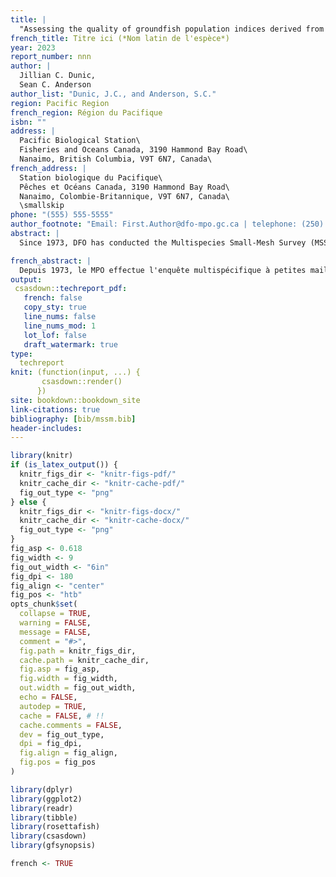 ```yaml
---
title: |
  "Assessing the quality of groundfish population indices derived from the Multispecies Small Mesh Survey"
french_title: Titre ici (*Nom latin de l'espèce*)
year: 2023
report_number: nnn
author: |
  Jillian C. Dunic,
  Sean C. Anderson
author_list: "Dunic, J.C., and Anderson, S.C."
region: Pacific Region
french_region: Région du Pacifique
isbn: ""
address: |
  Pacific Biological Station\
  Fisheries and Oceans Canada, 3190 Hammond Bay Road\
  Nanaimo, British Columbia, V9T 6N7, Canada\
french_address: |
  Station biologique du Pacifique\
  Pêches et Océans Canada, 3190 Hammond Bay Road\
  Nanaimo, Colombie-Britannique, V9T 6N7, Canada\
  \smallskip
phone: "(555) 555-5555"
author_footnote: "Email: First.Author@dfo-mpo.gc.ca | telephone: (250) 756-5555"
abstract: |
  Since 1973, DFO has conducted the Multispecies Small-Mesh Survey (MSSM), which is the longest continuous fisheries independent monitoring time-series for groundfish off the coast of West Coast Vancouver Island (WCVI). The survey was designed to collect data to assess stock status of Pink shrimp (*Pandalus jordanii*) populations; however, groundfish species have also been sampled in this survey. The MSSM has the potential to serve as an important historical baseline for groundfish species off WCVI, given that the current synoptic trawl surveys that are designed for Pacific groundfish began in or after 2003. However, changes to the MSSM, including shifts in the spatial area sampled, changes to gear used, and changes to groundfish sampling procedures, may affect the quality of MSSM groundfish popluation indices. Here, we examine changes to the MSSM and assess how these changes may affect interpretation of indices of relative biomass for groundfish. We then derive both design-based and spatiotemporal model-based groundfish population indices from the MSSM and compare these with other indices from the same region. Finally, we examine the distribution of lengths and ages sampled on the MSSM and compare these with the synoptic West Coast Vancouver Island trawl survey (SYN WCVI). We identify some instances where the MSSM may have detected signs of rockfish recruitment earlier than in the SYN WCVI survey. Spatiotemporal, model-based indices of abundance produced similar trends as the design-based indices for most species and may be better suited for calculating an index over the full time period given the changes in spatial sampling. However, changes to the survey such as the switch to comprehensive species sorting, sampling, and identification in 2003, coupled with a lack of calibration data, mean that there are large uncertainies with the pre-2003 data. 

french_abstract: |
  Depuis 1973, le MPO effectue l'enquête multispécifique à petites mailles (MSSM), qui est la plus longue série chronologique continue de surveillance indépendante des pêches pour les poissons de fond au large de la côte ouest de l'île de Vancouver (WCVI). L'étude a été conçue pour collecter des données afin d'évaluer l'état des stocks de crevettes roses (*Pandalus jordanii*) ; cependant, des espèces de poissons de fond ont également été échantillonnées dans le cadre de cette étude. La SSMM peut servir de référence historique importante pour les espèces de poissons de fond au large de la COIV, étant donné que les enquêtes synoptiques actuelles au chalut conçues pour les poissons de fond du Pacifique ont commencé en 2003 ou après. Cependant, les changements apportés au MSSM, y compris les changements dans la zone spatiale échantillonnée, les changements dans les engins utilisés et les changements dans les procédures d'échantillonnage des poissons de fond, peuvent affecter la qualité des indices de population de poissons de fond du MSSM. Nous examinons ici les changements apportés au MSSM et évaluons comment ces changements peuvent affecter l'interprétation des indices de biomasse relative des poissons de fond. Nous dérivons ensuite des indices de population de poissons de fond basés sur la conception et sur des modèles spatio-temporels à partir du MSSM et nous les comparons à d'autres indices de la même région. Enfin, nous examinons la distribution des longueurs et des âges échantillonnés dans le cadre du MSSM et les comparons avec l'étude synoptique au chalut de la côte ouest de l'île de Vancouver (SYN WCVI). Nous identifions certains cas où le MSSM pourrait avoir détecté des signes de recrutement de sébastes plus tôt que dans le relevé SYN WCVI. Les indices d'abondance spatio-temporels basés sur des modèles ont produit des tendances similaires à celles des indices basés sur la conception pour la plupart des espèces et pourraient être mieux adaptés au calcul d'un indice sur l'ensemble de la période, compte tenu des changements dans l'échantillonnage spatial. Cependant, les changements apportés à l'étude, tels que le passage à un tri, un échantillonnage et une identification complets des espèces en 2003, associés à un manque de données d'étalonnage, signifient que les données antérieures à 2003 sont entachées de grandes incertitudes. 
output:
 csasdown::techreport_pdf:
   french: false
   copy_sty: true
   line_nums: false
   line_nums_mod: 1
   lot_lof: false
   draft_watermark: true
type:
  techreport
knit: (function(input, ...) {
       csasdown::render()
      })
site: bookdown::bookdown_site
link-citations: true
bibliography: [bib/mssm.bib]
header-includes:
---
```


```r
library(knitr)
if (is_latex_output()) {
  knitr_figs_dir <- "knitr-figs-pdf/"
  knitr_cache_dir <- "knitr-cache-pdf/"
  fig_out_type <- "png"
} else {
  knitr_figs_dir <- "knitr-figs-docx/"
  knitr_cache_dir <- "knitr-cache-docx/"
  fig_out_type <- "png"
}
fig_asp <- 0.618
fig_width <- 9
fig_out_width <- "6in"
fig_dpi <- 180
fig_align <- "center"
fig_pos <- "htb"
opts_chunk$set(
  collapse = TRUE,
  warning = FALSE,
  message = FALSE,
  comment = "#>",
  fig.path = knitr_figs_dir,
  cache.path = knitr_cache_dir,
  fig.asp = fig_asp,
  fig.width = fig_width,
  out.width = fig_out_width,
  echo = FALSE,
  autodep = TRUE,
  cache = FALSE, # !!
  cache.comments = FALSE,
  dev = fig_out_type,
  dpi = fig_dpi,
  fig.align = fig_align,
  fig.pos = fig_pos
)
```

```r
library(dplyr)
library(ggplot2)
library(readr)
library(tibble)
library(rosettafish)
library(csasdown)
library(gfsynopsis)
```

```r
french <- TRUE
```
